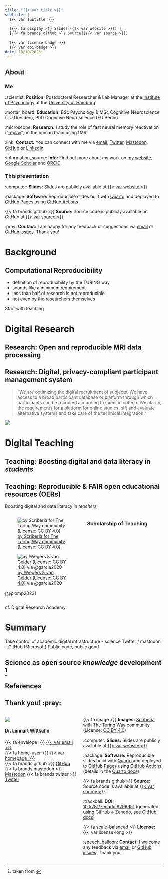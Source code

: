 ```yaml
---
title: "{{< var title >}}"
subtitle: |
  {{< var subtitle >}}
  
  [{{< fa display >}} Slides]({{< var website >}}) |
  [{{< fa brands github >}} Source]({{< var source >}})
  
  {{< var license-badge >}}
  {{< var doi-badge >}}
date: 10/10/2023
---
```


## About

::: {.fragment}

### Me

:scientist: **Position:** Postdoctoral Researcher & Lab Manager at the [Institute of Psychology](https://www.psy.uni-hamburg.de/en.html) at the [University of Hamburg](https://www.psy.uni-hamburg.de/en/arbeitsbereiche/lern-und-veraenderungsmechanismen.html)

:mortar_board: **Education:** BSc Psychology & MSc Cognitive Neuroscience (TU Dresden), PhD Cognitive Neuroscience (FU Berlin)

:microscope: **Research:** I study the role of fast neural memory reactivation ("[replay](https://en.wikipedia.org/wiki/Hippocampal_replay)") in the human brain using fMRI

:link: **Contact:** You can connect with me via [email]({{< var mailto >}}), [Twitter]({{< var twitter >}}), [Mastodon]({{< var mastodon >}}),
[GitHub]({{< var github >}}) or
[LinkedIn]({{< var linkedin >}})

:information_source: **Info:** Find out more about my work on [my website]({{< var homepage >}}), [Google Scholar]({{< var scholar >}}) and [ORCiD]({{< var orcid-link >}})

:::

::: {.fragment}

### This presentation

:computer: **Slides:** Slides are publicly available at [{{< var website >}}]({{< var website >}})

:package: **Software:** Reproducible slides built with [Quarto](https://quarto.org/) and deployed to [GitHub Pages](https://pages.github.com/) using [GitHub Actions](https://github.com/features/actions)

<!-- 
:trackball: **DOI:** [10.5281/zenodo.5012476](http://doi.org/10.5281/zenodo.5012476) (generated using GitHub releases + Zenodo, see details [here](https://guides.github.com/activities/citable-code/))
-->

{{< fa brands github >}} **Source:** Source code is publicly available on GitHub at [{{< var source >}}]({{< var source >}})

:pray: **Contact:** I am happy for any feedback or suggestions via [email]({{< var mailto >}}) or [GitHub issues]({{< var issues >}}). Thank you!

:::

# Background

## Computational Reproducibility

- definition of reproducibility by the TURING way
- sounds like a minimum requirement 
- less than half of research is not reproducible
- not even by the researchers themselves

Start with teaching


# Digital Research

## Research: Open and reproducible MRI data processing

## Research: Digital, privacy-compliant participant management system

> "We are optimizing the digital recruitment of subjects.
We have access to a broad participant database or platform through which participants can be recruited according to specific criteria.
We clarify, the requirements for a platform for online studies, sift and evaluate alternative systems and take care of the technical integration."

![](images/castellum-logo.png)

# Digital Teaching

## Teaching: Boosting digital and data literacy in *students*

## Teaching: Reproducible & FAIR open educational resources (OERs)

Boosting digital and data literacy in *teachers*

::::: {.columns}
:::: {.column width="50%"}
::: {.fragment}
![[by Scriberia for The Turing Way community (License: CC BY
4.0)](https://zenodo.org/record/3678226/files/FAIRPrinciples.jpg?download=1)](images/turing-way-fair-principles.jpg)

![[by Wiegers & van Gelder (License: CC BY
4.0)](https://zenodo.org/record/3678226/files/FAIRPrinciples.jpg?download=1) via @garcia2020](images/fair-teaching-materials.png)

[@plomp2023]
:::
::::
:::: {.column width="50%"}
::: {.fragment}
### Scholarship of Teaching

:::
::::
:::::

cf. Digital Research Academy

# Summary

Take control of academic digital infrastructure
- science Twitter / mastodon
- GitHub (Microsoft)
Public code, public good

## Science as open source *knowledge* development ^[taken from ]

## References

::: {#refs}
:::

## Thank you! :pray:

:::: {.columns}
::: {.column width="35%"}

![](https://avatars.githubusercontent.com/u/42233065?v=4)

#### Dr. Lennart Wittkuhn

{{< fa envelope >}} [{{< var email >}}]({{< var mailto >}})<br>
{{< fa home-user >}} [{{< var homepage >}}]({{< var homepage >}})<br>
{{< fa brands github >}} [GitHub]({{< var github >}}) 
{{< fa brands mastodon >}} [Mastodon]({{< var mastodon >}}) 
{{< fa brands twitter >}} [Twitter]({{< var twitter >}})
:::

::: {.column width="40%"}

{{< fa image >}} **Images:** [Scriberia with The Turing Way community](https://doi.org/10.5281/zenodo.3332807) (License: [CC BY 4.0](https://creativecommons.org/licenses/by/4.0/))

:computer: **Slides:** Slides are publicly available at [{{< var website >}}]({{< var website >}})

:package: **Software:** Reproducible slides build with [Quarto](https://quarto.org/) and deployed to [GitHub Pages](https://pages.github.com/) using [GitHub Actions](https://github.com/features/actions) (details in the [Quarto docs](https://quarto.org/docs/publishing/github-pages.html))

{{< fa brands github >}} **Source:** Source code is available at [{{< var source >}}]({{< var source >}})

:trackball: **DOI:** [10.5281/zenodo.8296951 ](https://zenodo.org/badge/latestdoi/682015737) (generated using GitHub + [Zenodo](https://zenodo.org/), see [GitHub docs](https://guides.github.com/activities/citable-code/))

{{< fa scale-balanced >}} **License:** {{< var license-long >}}

:speech_balloon: **Contact:** I welcome any feedback via [email]({{< var mailto >}}) or [GitHub issues]({{< var issues >}}).
Thank you!
:::
::::
